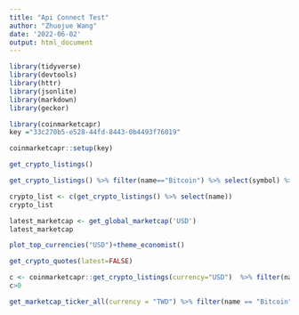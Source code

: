 ```yaml
---
title: "Api Connect Test"
author: "Zhuojue Wang"
date: '2022-06-02'
output: html_document
---
```


```r
library(tidyverse)
library(devtools)
library(httr)
library(jsonlite)
library(markdown)
library(geckor)
```
```r
library(coinmarketcapr)
key ="33c270b5-e528-44fd-8443-0b4493f76019"

coinmarketcapr::setup(key)
```
```r
get_crypto_listings()
```


```r
get_crypto_listings() %>% filter(name=="Bitcoin") %>% select(symbol) %>% tolower()
```

```r
crypto_list <- c(get_crypto_listings() %>% select(name))
crypto_list
```
```r
latest_marketcap <- get_global_marketcap('USD')
latest_marketcap
```

```r
plot_top_currencies("USD")+theme_economist()
```
```r
get_crypto_quotes(latest=FALSE)
```

```r
c <- coinmarketcapr::get_crypto_listings(currency="USD")  %>% filter(name == "Bitcoin") %>% select("USD_percent_change_24h") 
c>0
```


```r
get_marketcap_ticker_all(currency = "TWD") %>% filter(name == "Bitcoin") 
```

